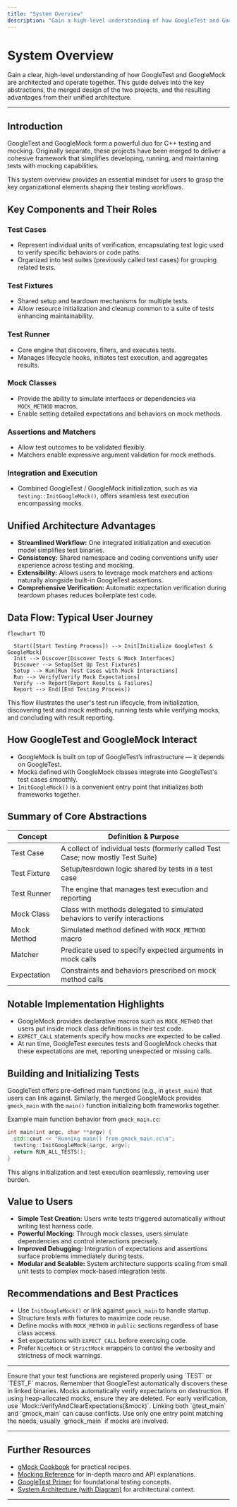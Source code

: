 ```yaml
---
title: "System Overview"
description: "Gain a high-level understanding of how GoogleTest and GoogleMock are organized, how they interact, and what key abstractions drive their operation (e.g., test cases, fixtures, test runners, and mock classes). Explore how the two projects were merged and the advantages of their unified architecture."
---
```


# System Overview

Gain a clear, high-level understanding of how GoogleTest and GoogleMock are architected and operate together. This guide delves into the key abstractions, the merged design of the two projects, and the resulting advantages from their unified architecture.

---

## Introduction

GoogleTest and GoogleMock form a powerful duo for C++ testing and mocking. Originally separate, these projects have been merged to deliver a cohesive framework that simplifies developing, running, and maintaining tests with mocking capabilities.

This system overview provides an essential mindset for users to grasp the key organizational elements shaping their testing workflows.

## Key Components and Their Roles

### Test Cases
- Represent individual units of verification, encapsulating test logic used to verify specific behaviors or code paths.
- Organized into test suites (previously called test cases) for grouping related tests.

### Test Fixtures
- Shared setup and teardown mechanisms for multiple tests.
- Allow resource initialization and cleanup common to a suite of tests enhancing maintainability.

### Test Runner
- Core engine that discovers, filters, and executes tests.
- Manages lifecycle hooks, initiates test execution, and aggregates results.

### Mock Classes
- Provide the ability to simulate interfaces or dependencies via `MOCK_METHOD` macros.
- Enable setting detailed expectations and behaviors on mock methods.

### Assertions and Matchers
- Allow test outcomes to be validated flexibly.
- Matchers enable expressive argument validation for mock methods.

### Integration and Execution
- Combined GoogleTest / GoogleMock initialization, such as via `testing::InitGoogleMock()`, offers seamless test execution encompassing mocks.

## Unified Architecture Advantages

- **Streamlined Workflow:** One integrated initialization and execution model simplifies test binaries.
- **Consistency:** Shared namespace and coding conventions unify user experience across testing and mocking.
- **Extensibility:** Allows users to leverage mock matchers and actions naturally alongside built-in GoogleTest assertions.
- **Comprehensive Verification:** Automatic expectation verification during teardown phases reduces boilerplate test code.

## Data Flow: Typical User Journey

```mermaid
flowchart TD

  Start([Start Testing Process]) --> Init[Initialize GoogleTest & GoogleMock]
  Init --> Discover[Discover Tests & Mock Interfaces]
  Discover --> Setup[Set Up Test Fixtures]
  Setup --> Run[Run Test Cases with Mock Interactions]
  Run --> Verify[Verify Mock Expectations]
  Verify --> Report[Report Results & Failures]
  Report --> End([End Testing Process])
```

This flow illustrates the user's test run lifecycle, from initialization, discovering test and mock methods, running tests while verifying mocks, and concluding with result reporting.

## How GoogleTest and GoogleMock Interact

- GoogleMock is built on top of GoogleTest’s infrastructure — it depends on GoogleTest.
- Mocks defined with GoogleMock classes integrate into GoogleTest's test cases smoothly.
- `InitGoogleMock()` is a convenient entry point that initializes both frameworks together.

## Summary of Core Abstractions

| Concept        | Definition & Purpose                                               |
|----------------|------------------------------------------------------------------|
| Test Case      | A collect of individual tests (formerly called Test Case; now mostly Test Suite) |
| Test Fixture   | Setup/teardown logic shared by tests in a test case              |
| Test Runner    | The engine that manages test execution and reporting              |
| Mock Class     | Class with methods delegated to simulated behaviors to verify interactions |
| Mock Method    | Simulated method defined with `MOCK_METHOD` macro                |
| Matcher        | Predicate used to specify expected arguments in mock calls       |
| Expectation    | Constraints and behaviors prescribed on mock method calls        |

## Notable Implementation Highlights

- GoogleMock provides declarative macros such as `MOCK_METHOD` that users put inside mock class definitions in their test code.
- `EXPECT_CALL` statements specify how mocks are expected to be called.
- At run time, GoogleTest executes tests and GoogleMock checks that these expectations are met, reporting unexpected or missing calls.

## Building and Initializing Tests

GoogleTest offers pre-defined main functions (e.g., in `gtest_main`) that users can link against. Similarly, the merged GoogleMock provides `gmock_main` with the `main()` function initializing both frameworks together.

Example main function behavior from `gmock_main.cc`:

```cpp
int main(int argc, char **argv) {
  std::cout << "Running main() from gmock_main.cc\n";
  testing::InitGoogleMock(&argc, argv);
  return RUN_ALL_TESTS();
}
```

This aligns initialization and test execution seamlessly, removing user burden.

## Value to Users

- **Simple Test Creation:** Users write tests triggered automatically without writing test harness code.
- **Powerful Mocking:** Through mock classes, users simulate dependencies and control interactions precisely.
- **Improved Debugging:** Integration of expectations and assertions surface problems immediately during tests.
- **Modular and Scalable:** System architecture supports scaling from small unit tests to complex mock-based integration tests.

## Recommendations and Best Practices

- Use `InitGoogleMock()` or link against `gmock_main` to handle startup.
- Structure tests with fixtures to maximize code reuse.
- Define mocks with `MOCK_METHOD` in `public` sections regardless of base class access.
- Set expectations with `EXPECT_CALL` before exercising code.
- Prefer `NiceMock` or `StrictMock` wrappers to control the verbosity and strictness of mock warnings.

---

<AccordionGroup title="Common Troubleshooting Tips">
<Accordion title="Test Not Discovered or Executed">
Ensure that your test functions are registered properly using `TEST` or `TEST_F` macros. Remember that GoogleTest automatically discovers these in linked binaries.
</Accordion>
<Accordion title="Mock Expectations Not Verified">
Mocks automatically verify expectations on destruction. If using heap-allocated mocks, ensure they are deleted. For early verification, use `Mock::VerifyAndClearExpectations(&mock)`.
</Accordion>
<Accordion title="Multiple main() Conflicts">
Linking both `gtest_main` and `gmock_main` can cause conflicts. Use only one entry point matching the needs, usually `gmock_main` if mocks are involved.
</Accordion>
</AccordionGroup>

---

## Further Resources
- [gMock Cookbook](https://google.github.io/googletest/gmock_cook_book.html) for practical recipes.
- [Mocking Reference](https://google.github.io/googletest/reference/mocking.html) for in-depth macro and API explanations.
- [GoogleTest Primer](https://google.github.io/googletest/primer.html) for foundational testing concepts.
- [System Architecture (with Diagram)](/overview/architecture-and-core-concepts/system-architecture) for architectural context.

---